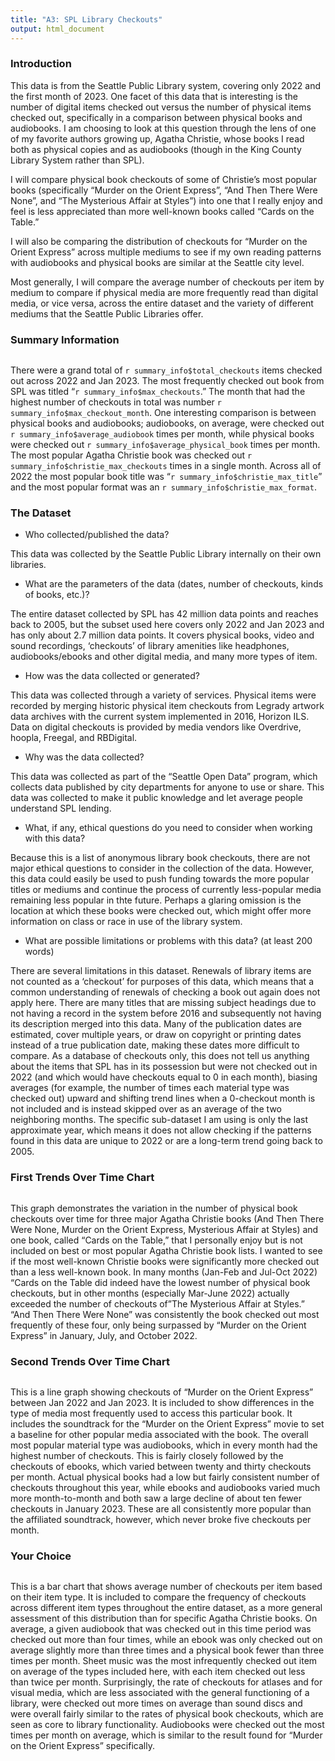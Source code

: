 ```yaml
---
title: "A3: SPL Library Checkouts"
output: html_document
---
```


### Introduction

This data is from the Seattle Public Library system, covering only 2022 and the first month of 2023. One facet of this data that is interesting is the number of digital items checked out versus the number of physical items checked out, specifically in a comparison between physical books and audiobooks. I am choosing to look at this question through the lens of one of my favorite authors growing up, Agatha Christie, whose books I read both as physical copies and as audiobooks (though in the King County Library System rather than SPL).

I will compare physical book checkouts of some of Christie's most popular books (specifically "Murder on the Orient Express", "And Then There Were None", and "The Mysterious Affair at Styles") into one that I really enjoy and feel is less appreciated than more well-known books called "Cards on the Table." 

I will also be comparing the distribution of checkouts for "Murder on the Orient Express" across multiple mediums to see if my own reading patterns with audiobooks and physical books are similar at the Seattle city level. 

Most generally, I will compare the average number of checkouts per item by medium to compare if physical media are more frequently read than digital media, or vice versa, across the entire dataset and the variety of different mediums that the Seattle Public Libraries offer. 

### Summary Information

```r

```

There were a grand total of `r summary_info$total_checkouts` items checked out across 2022 and Jan 2023. The most frequently checked out book from SPL was titled "`r summary_info$max_checkouts`." The month that had the highest number of checkouts in total was number `r summary_info$max_checkout_month`. One interesting comparison is between physical books and audiobooks; audiobooks, on average, were checked out `r summary_info$average_audiobook` times per month, while physical books were checked out `r summary_info$average_physical_book` times per month. The most popular Agatha Christie book was checked out `r summary_info$christie_max_checkouts` times in a single month. Across all of 2022 the most popular book title was "`r summary_info$christie_max_title`" and the most popular format was an `r summary_info$christie_max_format`. 


### The Dataset

- Who collected/published the data?  

This data was collected by the Seattle Public Library internally on their own libraries. 

- What are the parameters of the data (dates, number of checkouts, kinds of books, etc.)?

The entire dataset collected by SPL has 42 million data points and reaches back to 2005, but the subset used here covers only 2022 and Jan 2023 and has only about 2.7 million data points. It covers physical books, video and sound recordings, 'checkouts' of library amenities like headphones, audiobooks/ebooks and other digital media, and many more types of item. 

- How was the data collected or generated?  

This data was collected through a variety of services. Physical items were recorded by merging historic physical item checkouts from Legrady artwork data archives with the current system implemented in 2016, Horizon ILS. Data on digital checkouts is provided by media vendors like Overdrive, hoopla, Freegal, and RBDigital. 

- Why was the data collected?  

This data was collected as part of the "Seattle Open Data" program, which collects data published by city departments for anyone to use or share. This data was collected to make it public knowledge and let average people understand SPL lending. 

- What, if any, ethical questions do you need to consider when working with this data?  

Because this is a list of anonymous library book checkouts, there are not major ethical questions to consider in the collection of the data. However, this data could easily be used to push funding towards the more popular titles or mediums and continue the process of currently less-popular media remaining less popular in thte future. Perhaps a glaring omission is the location at which these books were checked out, which might offer more information on class or race in use of the library system. 

- What are possible limitations or problems with this data?   (at least 200 words)

There are several limitations in this dataset. Renewals of library items are not counted as a 'checkout' for purposes of this data, which means that a common understanding of renewals of checking a book out again does not apply here. There are many titles that are missing subject headings due to not having a record in the system before 2016 and subsequently not having its description merged into this data. Many of the publication dates are estimated, cover multiple years, or draw on copyright or printing dates instead of a true publication date, making these dates more difficult to compare. As a database of checkouts only, this does not tell us anything about the items that SPL has in its possession but were not checked out in 2022 (and which would have checkouts equal to 0 in each month), biasing averages (for example, the number of times each material type was checked out) upward and shifting trend lines when a 0-checkout month is not included and is instead skipped over as an average of the two neighboring months. The specific sub-dataset I am using is only the last approximate year, which means it does not allow checking if the patterns found in this data are unique to 2022 or are a long-term trend going back to 2005. 


### First Trends Over Time Chart

```r

```

This graph demonstrates the variation in the number of physical book checkouts over time for three major Agatha Christie books (And Then There Were None, Murder on the Orient Express, Mysterious Affair at Styles) and one book, called "Cards on the Table," that I personally enjoy but is not included on best or most popular Agatha Christie book lists. I wanted to see if the most well-known Christie books were significantly more checked out than a less well-known book. In many months (Jan-Feb and Jul-Oct 2022) "Cards on the Table did indeed have the lowest number of physical book checkouts, but in other months (especially Mar-June 2022) actually exceeded the number of checkouts of "The Mysterious Affair at Styles." "And Then There Were None" was consistently the book checked out most frequently of these four, only being surpassed by "Murder on the Orient Express" in January, July, and October 2022. 

### Second Trends Over Time Chart

``````r
``````

This is a line graph showing checkouts of "Murder on the Orient Express" between Jan 2022 and Jan 2023. It is included to show differences in the type of media most frequently used to access this particular book. It includes the soundtrack for the "Murder on the Orient Express" movie to set a baseline for other popular media associated with the book. The overall most popular material type was audiobooks, which in every month had the highest number of checkouts. This is fairly closely followed by the checkouts of ebooks, which varied between twenty and thirty checkouts per month. Actual physical books had a low but fairly consistent number of checkouts throughout this year, while ebooks and audiobooks varied much more month-to-month and both saw a large decline of about ten fewer checkouts in January 2023. These are all consistently more popular than the affiliated soundtrack, however, which never broke five checkouts per month. 

### Your Choice

``````r
``````

This is a bar chart that shows average number of checkouts per item based on their item type. It is included to compare the frequency of checkouts across different item types throughout the entire dataset, as a more general assessment of this distribution than for specific Agatha Christie books. On average, a given audiobook that was checked out in this time period was checked out more than four times, while an ebook was only checked out on average slightly more than three times and a physical book fewer than three times per month. Sheet music was the most infrequently checked out item on average of the types included here, with each item checked out less than twice per month. Surprisingly, the rate of checkouts for atlases and for visual media, which are less associated with the general functioning of a library, were checked out more times on average than sound discs and were overall fairly similar to the rates of physical book checkouts, which are seen as core to library functionality. Audiobooks were checked out the most times per month on average, which is similar to the result found for "Murder on the Orient Express" specifically. 

